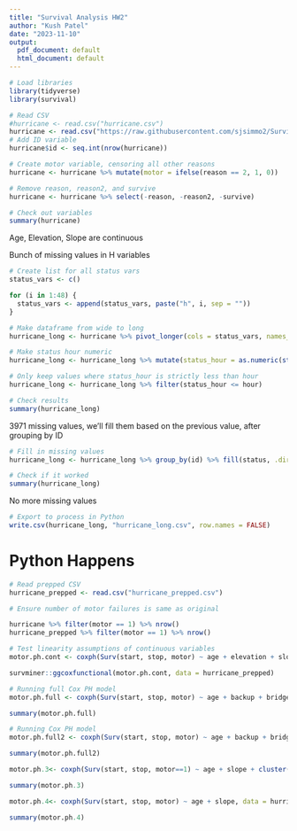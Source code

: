 ---
title: "Survival Analysis HW2"
author: "Kush Patel"
date: "2023-11-10"
output:
  pdf_document: default
  html_document: default
---

```{r}
# Load libraries
library(tidyverse)
library(survival)
```

```{r}
# Read CSV
#hurricane <- read.csv("hurricane.csv")
hurricane <- read.csv("https://raw.githubusercontent.com/sjsimmo2/Survival/master/hurricane.csv")
# Add ID variable
hurricane$id <- seq.int(nrow(hurricane))

# Create motor variable, censoring all other reasons
hurricane <- hurricane %>% mutate(motor = ifelse(reason == 2, 1, 0))

# Remove reason, reason2, and survive
hurricane <- hurricane %>% select(-reason, -reason2, -survive)
```

```{r}
# Check out variables
summary(hurricane)
```

Age, Elevation, Slope are continuous

Bunch of missing values in H variables

```{r}
# Create list for all status vars
status_vars <- c()

for (i in 1:48) {
  status_vars <- append(status_vars, paste("h", i, sep = ""))
}
```

```{r}
# Make dataframe from wide to long
hurricane_long <- hurricane %>% pivot_longer(cols = status_vars, names_to = "status_hour", values_to = "status")

# Make status hour numeric
hurricane_long <- hurricane_long %>% mutate(status_hour = as.numeric(str_remove(status_hour, "h")))

# Only keep values where status_hour is strictly less than hour
hurricane_long <- hurricane_long %>% filter(status_hour <= hour)

# Check results
summary(hurricane_long)
```

3971 missing values, we'll fill them based on the previous value, after grouping by ID

```{r}
# Fill in missing values
hurricane_long <- hurricane_long %>% group_by(id) %>% fill(status, .direction = "down")

# Check if it worked
summary(hurricane_long)
```

No more missing values

```{r}
# Export to process in Python
write.csv(hurricane_long, "hurricane_long.csv", row.names = FALSE)
```

# Python Happens

```{r}
# Read prepped CSV
hurricane_prepped <- read.csv("hurricane_prepped.csv")
```

```{r}
# Ensure number of motor failures is same as original

hurricane %>% filter(motor == 1) %>% nrow()
hurricane_prepped %>% filter(motor == 1) %>% nrow()
```

```{r}
# Test linearity assumptions of continuous variables
motor.ph.cont <- coxph(Surv(start, stop, motor) ~ age + elevation + slope, data = hurricane_prepped)

survminer::ggcoxfunctional(motor.ph.cont, data = hurricane_prepped)
```

```{r}
# Running full Cox PH model
motor.ph.full <- coxph(Surv(start, stop, motor) ~ age + backup + bridgecrane + elevation + gear + servo + slope + trashrack + running_long, data = hurricane_prepped)

summary(motor.ph.full)
```

```{r}
# Running Cox PH model
motor.ph.full2 <- coxph(Surv(start, stop, motor) ~ age + backup + bridgecrane + elevation + gear + servo + slope + running_long + cluster(id), data = hurricane_prepped)

summary(motor.ph.full2)

```
```{r}
motor.ph.3<- coxph(Surv(start, stop, motor==1) ~ age + slope + cluster(id), data = hurricane_prepped)

summary(motor.ph.3)
```


```{r}
motor.ph.4<- coxph(Surv(start, stop, motor) ~ age + slope, data = hurricane_prepped)

summary(motor.ph.4)
```


